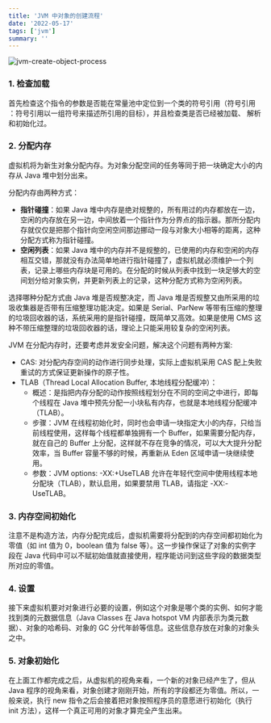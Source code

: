 ```yaml
---
title: 'JVM 中对象的创建流程'
date: '2022-05-17'
tags: ['jvm']
summary: ''
---
```


![jvm-create-object-process](/static/images/blog/jvm/jvm-create-object-process.png)

### 1. 检查加载

首先检查这个指令的参数是否能在常量池中定位到一个类的符号引用（符号引用 ：符号引用以一组符号来描述所引用的目标），并且检查类是否已经被加载、 解析和初始化过。

### 2. 分配内存

虚拟机将为新生对象分配内存。为对象分配空间的任务等同于把一块确定大小的内存从 Java 堆中划分出来。

分配内存由两种方式：

- **指针碰撞**：如果 Java 堆中内存是绝对规整的，所有用过的内存都放在一边，空闲的内存放在另一边，中间放着一个指针作为分界点的指示器。那所分配内存就仅仅是把那个指针向空闲空间那边挪动一段与对象大小相等的距离，这种分配方式称为指针碰撞。
- **空闲列表**：如果 Java 堆中的内存并不是规整的，已使用的内存和空闲的内存相互交错，那就没有办法简单地进行指针碰撞了，虚拟机就必须维护一个列表，记录上哪些内存块是可用的。在分配的时候从列表中找到一块足够大的空间划分给对象实例，并更新列表上的记录，这种分配方式称为空闲列表。

选择哪种分配方式由 Java 堆是否规整决定，而 Java 堆是否规整又由所采用的垃圾收集器是否带有压缩整理功能决定。如果是 Serial、ParNew 等带有压缩的整理的垃圾回收器的话，系统采用的是指针碰撞，既简单又高效。如果是使用 CMS 这种不带压缩整理的垃圾回收器的话，理论上只能采用较复杂的空闲列表。

JVM 在分配内存时，还要考虑并发安全问题，解决这个问题有两种方案:

- CAS: 对分配内存空间的动作进行同步处理，实际上虚拟机采用 CAS 配上失败重试的方式保证更新操作的原子性。
- TLAB（Thread Local Allocation Buffer, 本地线程分配缓冲）：
  - 概述：是指把内存分配的动作按照线程划分在不同的空间之中进行，即每个线程在 Java 堆中预先分配一小块私有内存，也就是本地线程分配缓冲（TLAB）。
  - 步骤：JVM 在线程初始化时，同时也会申请一块指定大小的内存，只给当前线程使用，这样每个线程都单独拥有一个 Buffer，如果需要分配内存，就在自己的 Buffer 上分配，这样就不存在竞争的情况，可以大大提升分配效率，当 Buffer 容量不够的时候，再重新从 Eden 区域申请一块继续使用。
  - 参数：JVM options: -XX:+UseTLAB 允许在年轻代空间中使用线程本地分配块（TLAB），默认启用，如果要禁用 TLAB，请指定 -XX:-UseTLAB。

### 3. 内存空间初始化

注意不是构造方法，内存分配完成后，虚拟机需要将分配到的内存空间都初始化为零值（如 int 值为 0，boolean 值为 false 等）。这一步操作保证了对象的实例字段在 Java 代码中可以不赋初始值就直接使用，程序能访问到这些字段的数据类型所对应的零值。

### 4. 设置

接下来虚拟机要对对象进行必要的设置，例如这个对象是哪个类的实例、如何才能找到类的元数据信息（Java Classes 在 Java hotspot VM 内部表示为类元数据）、对象的哈希码、对象的 GC 分代年龄等信息。这些信息存放在对象的对象头之中。

### 5. 对象初始化

在上面工作都完成之后，从虚拟机的视角来看，一个新的对象已经产生了，但从 Java 程序的视角来看，对象创建才刚刚开始，所有的字段都还为零值。所以，一般来说，执行 new 指令之后会接着把对象按照程序员的意愿进行初始化（执行 init 方法），这样一个真正可用的对象才算完全产生出来。
